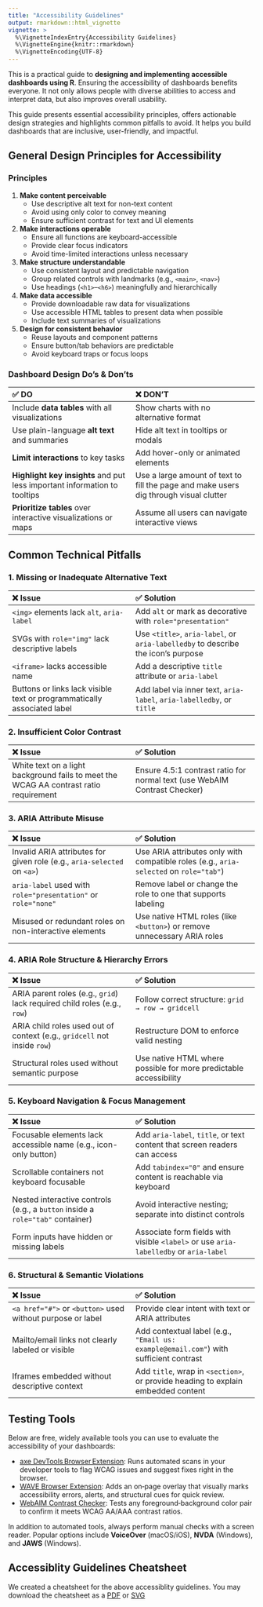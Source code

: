 ```yaml
---
title: "Accessibility Guidelines"
output: rmarkdown::html_vignette
vignette: >
  %\VignetteIndexEntry{Accessibility Guidelines}
  %\VignetteEngine{knitr::rmarkdown}
  %\VignetteEncoding{UTF-8}
---
```

This is a practical guide to **designing and implementing accessible dashboards using R**.
Ensuring the accessibility of dashboards benefits everyone. It not only allows people with diverse abilities to access and interpret data, but also improves overall usability.

This guide presents essential accessibility principles, offers actionable design strategies and highlights common pitfalls to avoid. It helps you build dashboards that are inclusive, user-friendly, and impactful.


## General Design Principles for Accessibility

### Principles
1. **Make content perceivable**
   * Use descriptive alt text for non-text content  
   * Avoid using only color to convey meaning  
   * Ensure sufficient contrast for text and UI elements

2. **Make interactions operable**
   * Ensure all functions are keyboard-accessible  
   * Provide clear focus indicators  
   * Avoid time-limited interactions unless necessary

3. **Make structure understandable**
   * Use consistent layout and predictable navigation  
   * Group related controls with landmarks (e.g., `<main>`, `<nav>`)  
   * Use headings (`<h1>`–`<h6>`) meaningfully and hierarchically

4. **Make data accessible**
   * Provide downloadable raw data for visualizations
   * Use accessible HTML tables to present data when possible
   * Include text summaries of visualizations  

5. **Design for consistent behavior**
   * Reuse layouts and component patterns  
   * Ensure button/tab behaviors are predictable  
   * Avoid keyboard traps or focus loops

### Dashboard Design Do’s & Don’ts

| ✅ DO | ❌ DON'T |
| :---- | :---- |
| Include **data tables** with all visualizations | Show charts with no alternative format |
| Use plain-language **alt text** and summaries | Hide alt text in tooltips or modals |
| **Limit interactions** to key tasks | Add hover-only or animated elements |
| **Highlight key insights** and put less important information to tooltips | Use a large amount of text to fill the page and make users dig through visual clutter |
| **Prioritize tables** over interactive visualizations or maps | Assume all users can navigate interactive views |

## Common Technical Pitfalls


### **1\. Missing or Inadequate Alternative Text**

| ❌ Issue | ✅ Solution |
| :---- | :---- |
| `<img>` elements lack `alt`, `aria-label` | Add `alt` or mark as decorative with `role="presentation"` |
| SVGs with `role="img"` lack descriptive labels | Use `<title>`, `aria-label`, or `aria-labelledby` to describe the icon’s purpose |
| `<iframe>` lacks accessible name | Add a descriptive `title` attribute or `aria-label` |
| Buttons or links lack visible text or programmatically associated label | Add label via inner text, `aria-label`, `aria-labelledby`, or `title` |

### **2\. Insufficient Color Contrast**

| ❌ Issue | ✅ Solution |
| :---- | :---- |
| White text on a light background fails to meet the WCAG AA contrast ratio requirement | Ensure 4.5:1 contrast ratio for normal text (use WebAIM Contrast Checker) |

### **3\. ARIA Attribute Misuse**

| ❌ Issue | ✅ Solution |
| :---- | :---- |
| Invalid ARIA attributes for given role (e.g., `aria-selected` on `<a>`) | Use ARIA attributes only with compatible roles (e.g., `aria-selected` on `role="tab"`) |
| `aria-label` used with `role="presentation"` or `role="none"` | Remove label or change the role to one that supports labeling |
| Misused or redundant roles on non-interactive elements | Use native HTML roles (like `<button>`) or remove unnecessary ARIA roles |

### **4\. ARIA Role Structure & Hierarchy Errors**

| ❌ Issue | ✅ Solution |
| :---- | :---- |
| ARIA parent roles (e.g., `grid`) lack required child roles (e.g., `row`) | Follow correct structure: `grid → row → gridcell` |
| ARIA child roles used out of context (e.g., `gridcell` not inside `row`) | Restructure DOM to enforce valid nesting |
| Structural roles used without semantic purpose | Use native HTML where possible for more predictable accessibility |

### **5\. Keyboard Navigation & Focus Management**

| ❌ Issue | ✅ Solution |
| :---- | :---- |
| Focusable elements lack accessible name (e.g., icon-only button) | Add `aria-label`, `title`, or text content that screen readers can access |
| Scrollable containers not keyboard focusable | Add `tabindex="0"` and ensure content is reachable via keyboard |
| Nested interactive controls (e.g., a `button` inside a `role="tab"` container) | Avoid interactive nesting; separate into distinct controls |
| Form inputs have hidden or missing labels | Associate form fields with visible `<label>` or use `aria-labelledby` or `aria-label` |

### **6\. Structural & Semantic Violations**

| ❌ Issue | ✅ Solution |
| :---- | :---- |
| `<a href="#">` or `<button>` used without purpose or label | Provide clear intent with text or ARIA attributes |
| Mailto/email links not clearly labeled or visible | Add contextual label (e.g., `"Email us: example@email.com"`) with sufficient contrast |
| Iframes embedded without descriptive context | Add `title`, wrap in `<section>`, or provide heading to explain embedded content |

## Testing Tools

Below are free, widely available tools you can use to evaluate the accessibility of your dashboards:

* [axe DevTools Browser Extension](https://www.deque.com/axe/browser-extensions/): Runs automated scans in your developer tools to flag WCAG issues and suggest fixes right in the browser.
* [WAVE Browser Extension](https://wave.webaim.org/extension/): Adds an on‑page overlay that visually marks accessibility errors, alerts, and structural cues for quick review.
* [WebAIM Contrast Checker](https://webaim.org/resources/contrastchecker/): Tests any foreground‑background color pair to confirm it meets WCAG AA/AAA contrast ratios.

In addition to automated tools, always perform manual checks with a screen reader. Popular options include **VoiceOver** (macOS/iOS), **NVDA** (Windows), and **JAWS** (Windows).

## Accessiblity Guidelines Cheatsheet

We created a cheatsheet for the above accessiblity guidelines. You may download the cheatsheet as a [PDF](https://github.com/EpiForeSITE/rbranding/blob/main/resources/cheatsheets/cheatsheet-accessibility-guidelines.pdf) or [SVG](https://github.com/EpiForeSITE/rbranding/blob/main/resources/cheatsheets/cheatsheet-accessibility-guidelines.svg)